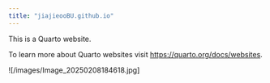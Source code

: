 ```yaml
---
title: "jiajieooBU.github.io"
---
```


This is a Quarto website.

To learn more about Quarto websites visit <https://quarto.org/docs/websites>.

![/images/Image_20250208184618.jpg]{width="75%" fig-align="center"}